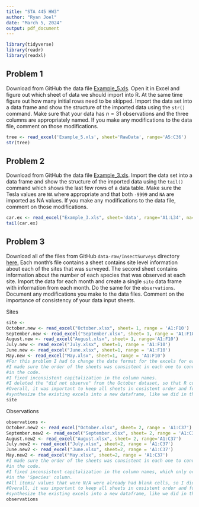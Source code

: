 ---
title: "STA 445 HW3"
author: "Ryan Joel"
date: "March 5, 2024"
output: pdf_document
---

```{r message=FALSE, warning=FALSE}
library(tidyverse)
library(readr)
library(readxl)
```

## Problem 1

Download from GitHub the data file [Example_5.xls](https://github.com/dereksonderegger/444/raw/master/data-raw/Example_5.xls). Open it in Excel and figure out which sheet of data we should import into R. At the same time figure out how many initial rows need to be skipped. Import the data set into a data frame and show the structure of the imported data using the `str()` command. Make sure that your data has $n=31$ observations and the three columns are appropriately named. If you make any modifications to the data file, comment on those modifications.
```{r}
tree <- read_excel('Example_5.xls', sheet='RawData', range='A5:C36')
str(tree)
```

## Problem 2

Download from GitHub the data file  [Example_3.xls](https://github.com/dereksonderegger/444/raw/master/data-raw/Example_3.xls). Import the data set into a data frame and show the structure of the imported data using the `tail()` command which shows the last few rows of a data table.  Make sure the Tesla values are `NA` where appropriate and that both `-9999` and `NA` are imported as NA values. If you make any modifications to  the data file, comment on those modifications.
```{r}
car.ex <- read_excel("Example_3.xls", sheet='data', range='A1:L34', na= c('NA', '-9999'))
tail(car.ex)
```

## Problem 3

Download all of the files from GitHub `data-raw/InsectSurveys` directory 
[here.](https://github.com/dereksonderegger/444/raw/master/data-raw/InsectSurveys) Each month's file contains a sheet contains site level information about each of the sites that was surveyed. The second sheet contains information about the number of each species that was observed at each site. Import the data for each month and create a single `site` data frame with information from each month. Do the same for the `observations`. Document any modifications you make to the data files. Comment on the importance of consistency of your data input sheets.

Sites
```{r}
site <-
October.new <- read_excel("October.xlsx", sheet= 1, range = 'A1:F10')
September.new <- read_excel("September.xlsx", sheet= 1, range = 'A1:F10')
August.new <- read_excel("August.xlsx", sheet= 1, range='A1:F10')
July.new <- read_excel("July.xlsx", sheet=1, range = 'A1:F10')
June.new <- read_excel("June.xlsx", sheet=1, range = 'A1:F10')
May.new <- read_excel("May.xlsx", sheet=1, range = 'A1:F10')
#For this problem I had to change the date format for the excels for each month.
#I made sure the order of the sheets was consistent in each one to conveniently type 'sheet=1' 
#in the code.
#I fixed inconsistent capitalization in the column names.
#I deleted the "did not observe" from the October dataset, so that R could read the files in correctly.
#Overall, it was important to keep all sheets in cosistent order and format so that R could correctly
#synthesize the existing excels into a new dataframe, like we did in this exercise. 
site
```
Observations
```{r}
observations <-
October.new2 <- read_excel("October.xlsx", sheet= 2, range = 'A1:C37')
September.new2 <- read_excel("September.xlsx", sheet= 2, range = 'A1:C37')
August.new2 <- read_excel("August.xlsx", sheet= 2, range='A1:C37')
July.new2 <- read_excel("July.xlsx", sheet=2, range = 'A1:C37')
June.new2 <- read_excel("June.xlsx", sheet=2, range = 'A1:C37')
May.new2 <- read_excel("May.xlsx", sheet=2, range = 'A1:C37')
#I made sure the order of the sheets was consistent in each one to conveniently type 'sheet=2' 
#in the code.
#I fixed inconsistent capitalization in the column names, which only occured once in the July dataset
#in the 'Species' column.
#All items/ values that were N/A were already had blank cells, so I did not need to edit that this time.
#Overall, it was important to keep all sheets in cosistent order and format so that R could correctly
#synthesize the existing excels into a new dataframe, like we did in this exercise. 
observations
```

